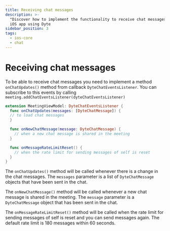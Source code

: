 ```yaml
---
title: Receiving chat messages
description: >-
  "Discover how to implement the functionality to receive chat messages in your
  iOS app using Dyte
sidebar_position: 3
tags:
  - ios-core
  - chat
---
```


# Receiving chat messages

To be able to receive chat messages you need to implement a method
`onChatUpdates()` method from callback `DyteChatEventsListener`. You can
subscribe to this events by calling
`meeting.addChatEventsListener(dyteChatEventsListener)`

```swift
extension MeetingViewModel: DyteChatEventsListener {
  func onChatUpdates(messages: [DyteChatMessage]) {
  // to load chat messages
  }

  func onNewChatMessage(message: DyteChatMessage) {
    // when a new chat message is shared in the meeting
  }

  func onMessageRateLimitReset() {
    // when the rate limit for sending messages of self is reset
  }
}
```

The `onChatUpdates()` method will be called whenever there is a change in the chat messages. The `messages` parameter is a list of `DyteChatMessage` objects that have been sent in the chat.

The `onNewChatMessage()` method will be called whenever a new chat message is shared in the meeting. The `message` parameter is a `DyteChatMessage` object that has been sent in the chat.

The `onMessageRateLimitReset()` method will be called when the rate limit for sending messages of self is reset and you can send messages again. The default rate limit is 180 messages within 60 seconds.

